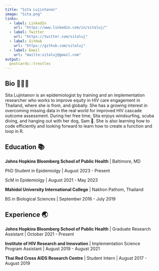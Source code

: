 ```yaml
---
title: "Sita Lujintanon"
image: "Sita.png"
links:
  - label: LinkedIn
    url: "https://www.linkedin.com/in/sitaluj/"
  - label: Twitter
    url: "https://twitter.com/sitaluj"
  - label: GitHub
    url: "https://github.com/sitaluj"
  - label: Email
    url: "mailto:sitaluj@gmail.com"
output:
  postcards::trestles
---
```

 
## Bio 🙋🏻‍♀️

Sita Lujintanon is an epidemiologist by training and an implementation researcher who works to improve equity in HIV care engagement in Thailand, where she is from, and globally. She has a growing interest in overcoming missing data in the real world for improved HIV cascade outcome assessment. During her free time, Sita enjoys windsurfing, scuba diving, and hanging out with her dog, Sam 🐶. She is also learning how to code efficiently and looking forward to learn how to create a function and loop in R. 

## Education 📚

**Johns Hopkins Bloomberg School of Public Health** | Baltimore, MD

PhD Student in Epidemiolgy | August 2023 - Present

ScM in Epidemiolgy | August 2021 - May 2023

**Mahidol University International College** | Nakhon Pathom, Thailand

BS in Biological Sciences | September 2016 - July 2019

## Experience 🌏

**Johns Hopkins Bloomberg School of Public Health** | Graduate Research Assistant | October 2021 - Present

**Institute of HIV Research and Innovation** | Implementation Science Program Assistant | August 2019 - August 2021

**Thai Red Cross AIDS Research Centre** | Student Intern | August 2017 - August 2019

